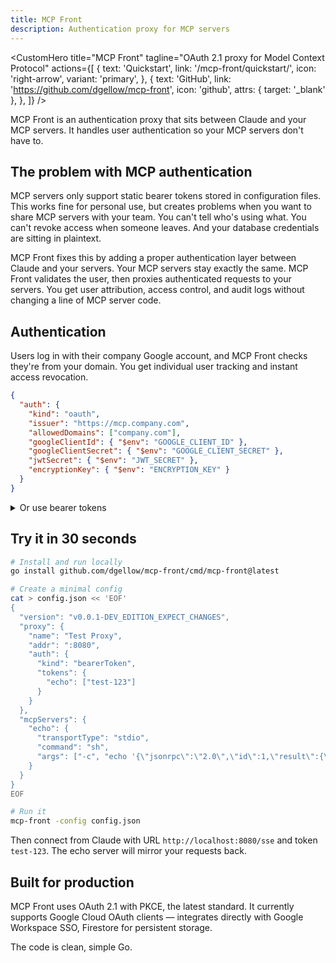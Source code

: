 ```yaml
---
title: MCP Front
description: Authentication proxy for MCP servers
---
```



<CustomHero
  title="MCP Front"
  tagline="OAuth 2.1 proxy for Model Context Protocol"
  actions={[
    {
      text: 'Quickstart',
      link: '/mcp-front/quickstart/',
      icon: 'right-arrow',
      variant: 'primary',
    },
    {
      text: 'GitHub',
      link: 'https://github.com/dgellow/mcp-front',
      icon: 'github',
      attrs: { target: '_blank' },
    },
  ]}
/>

MCP Front is an authentication proxy that sits between Claude and your MCP servers. It handles user authentication so your MCP servers don't have to.

## The problem with MCP authentication

MCP servers only support static bearer tokens stored in configuration files. This works fine for personal use, but creates problems when you want to share MCP servers with your team. You can't tell who's using what. You can't revoke access when someone leaves. And your database credentials are sitting in plaintext.

MCP Front fixes this by adding a proper authentication layer between Claude and your servers. Your MCP servers stay exactly the same. MCP Front validates the user, then proxies authenticated requests to your servers. You get user attribution, access control, and audit logs without changing a line of MCP server code.

## Authentication

Users log in with their company Google account, and MCP Front checks they're from your domain. You get individual user tracking and instant access revocation.

```json
{
  "auth": {
    "kind": "oauth",
    "issuer": "https://mcp.company.com",
    "allowedDomains": ["company.com"],
    "googleClientId": { "$env": "GOOGLE_CLIENT_ID" },
    "googleClientSecret": { "$env": "GOOGLE_CLIENT_SECRET" },
    "jwtSecret": { "$env": "JWT_SECRET" },
    "encryptionKey": { "$env": "ENCRYPTION_KEY" }
  }
}
```

<details>
<summary>Or use bearer tokens</summary>

For development or simple setups, you can use static bearer tokens. Map server names to lists of valid tokens. Users provide a token when connecting, and if it's in the list for that server, they get access.

```json
{
  "auth": {
    "kind": "bearerToken",
    "tokens": {
      "linear": [{ "$env": "MY_ACCESS_TOKEN" }]
    }
  }
}
```

</details>

## Try it in 30 seconds

```bash
# Install and run locally
go install github.com/dgellow/mcp-front/cmd/mcp-front@latest

# Create a minimal config
cat > config.json << 'EOF'
{
  "version": "v0.0.1-DEV_EDITION_EXPECT_CHANGES",
  "proxy": {
    "name": "Test Proxy",
    "addr": ":8080",
    "auth": {
      "kind": "bearerToken",
      "tokens": {
        "echo": ["test-123"]
      }
    }
  },
  "mcpServers": {
    "echo": {
      "transportType": "stdio",
      "command": "sh",
      "args": ["-c", "echo '{\"jsonrpc\":\"2.0\",\"id\":1,\"result\":{\"capabilities\":{}}}' && cat"]
    }
  }
}
EOF

# Run it
mcp-front -config config.json
```

Then connect from Claude with URL `http://localhost:8080/sse` and token `test-123`. The echo server will mirror your requests back.

## Built for production

MCP Front uses <span class="feature-underline">OAuth 2.1 with PKCE</span>, the latest standard. It currently supports <span class="feature-underline">Google Cloud OAuth</span> clients — integrates directly with <span class="feature-underline">Google Workspace SSO</span>, <span class="feature-underline">Firestore</span> for persistent storage.

The code is clean, simple <span class="feature-underline">Go</span>.
